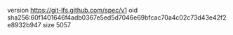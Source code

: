 version https://git-lfs.github.com/spec/v1
oid sha256:60f1401646f4adb0367e5ed5d7046e69bfcac70a4c02c73d43e42f2e8932b947
size 5057
